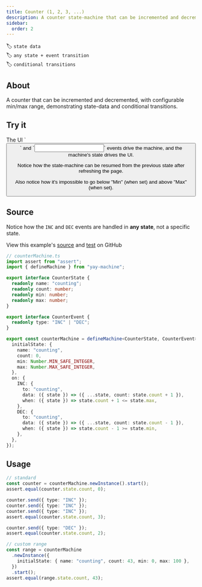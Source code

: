 ```yaml
---
title: Counter (1, 2, 3, ...)
description: A counter state-machine that can be incremented and decremented, with configurable min/max range, demonstrating state-data and conditional transitions
sidebar:
  order: 2
---
```


🏷️ `state data`\
🏷️ `any state + event transition`\
🏷️ `conditional transitions`

## About

A counter that can be incremented and decremented, with configurable min/max range, demonstrating state-data and conditional transitions.

## Try it


<Aside type="note" title='Did you see that?'>
The UI `<button/>` and `<input/>` events drive the machine, and the machine's state drives the UI.

Notice how the state-machine can be resumed from the previous state after refreshing the page.

Also notice how it's impossible to go below "Min" (when set) and above "Max" (when set).
</Aside>


<Counter/>

## Source

Notice how the `INC` and `DEC` events are handled in **any state**, not a specific state.

<Aside type="tip">
View this example's <a href="https://github.com/maurice/yay-machine/blob/main/packages/example-machines/src/counterMachine.ts" target="_blank">source</a> and <a href="https://github.com/maurice/yay-machine/blob/main/packages/example-machines/src/__tests__/counterMachine.test.ts" target="_blank">test</a> on GitHub
</Aside>

```typescript
// counterMachine.ts
import assert from "assert";
import { defineMachine } from "yay-machine";

export interface CounterState {
  readonly name: "counting";
  readonly count: number;
  readonly min: number;
  readonly max: number;
}

export interface CounterEvent {
  readonly type: "INC" | "DEC";
}

export const counterMachine = defineMachine<CounterState, CounterEvent>({
  initialState: {
    name: "counting",
    count: 0,
    min: Number.MIN_SAFE_INTEGER,
    max: Number.MAX_SAFE_INTEGER,
  },
  on: {
    INC: {
      to: "counting",
      data: ({ state }) => ({ ...state, count: state.count + 1 }),
      when: ({ state }) => state.count + 1 <= state.max,
    },
    DEC: {
      to: "counting",
      data: ({ state }) => ({ ...state, count: state.count - 1 }),
      when: ({ state }) => state.count - 1 >= state.min,
    },
  },
});
```

## Usage

```typescript
// standard
const counter = counterMachine.newInstance().start();
assert.equal(counter.state.count, 0);

counter.send({ type: "INC" });
counter.send({ type: "INC" });
counter.send({ type: "INC" });
assert.equal(counter.state.count, 3);

counter.send({ type: "DEC" });
assert.equal(counter.state.count, 2);

// custom range
const range = counterMachine
  .newInstance({
    initialState: { name: "counting", count: 43, min: 0, max: 100 },
  })
  .start();
assert.equal(range.state.count, 43);
```